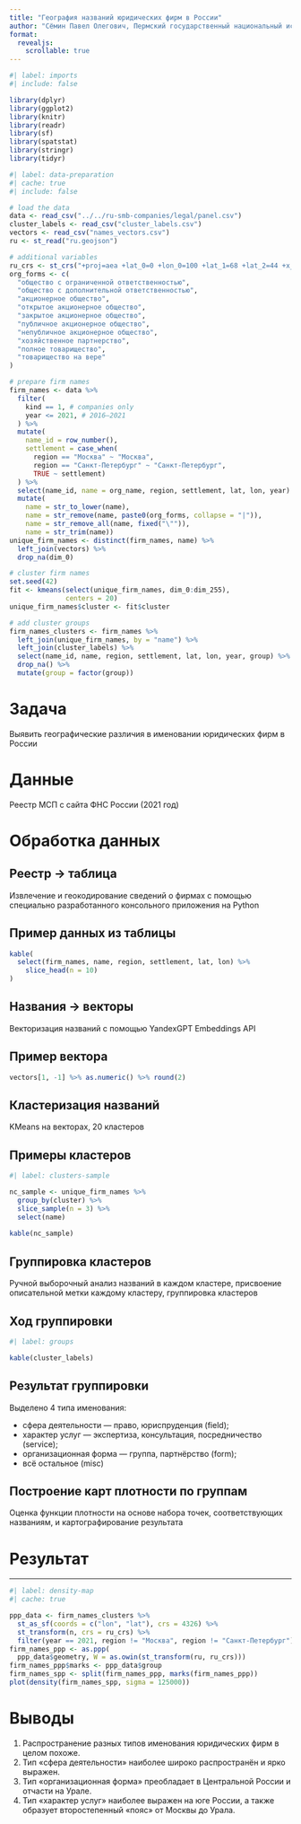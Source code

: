 ```yaml
---
title: "География названий юридических фирм в России"
author: "Сёмин Павел Олегович, Пермский государственный национальный исследовательский университет"
format: 
  revealjs:
    scrollable: true
---
```


```r
#| label: imports
#| include: false

library(dplyr)
library(ggplot2)
library(knitr)
library(readr)
library(sf)
library(spatstat)
library(stringr)
library(tidyr)
```

```r
#| label: data-preparation
#| cache: true
#| include: false

# load the data
data <- read_csv("../../ru-smb-companies/legal/panel.csv")
cluster_labels <- read_csv("cluster_labels.csv")
vectors <- read_csv("names_vectors.csv")
ru <- st_read("ru.geojson")

# additional variables
ru_crs <- st_crs("+proj=aea +lat_0=0 +lon_0=100 +lat_1=68 +lat_2=44 +x_0=0 +y_0=0 +ellps=krass +towgs84=28,-130,-95,0,0,0,0 +units=m +no_defs")
org_forms <- c(
  "общество с ограниченной ответственностью",
  "общество с дополнительной ответственностью",
  "акционерное общество",
  "открытое акционерное общество",
  "закрытое акционерное общество",
  "публичное акционерное общество",
  "непубличное акционерное общество",
  "хозяйственное партнерство",
  "полное товарищество",
  "товарищество на вере"
)

# prepare firm names
firm_names <- data %>% 
  filter(
    kind == 1, # companies only
    year <= 2021, # 2016–2021
  ) %>% 
  mutate(
    name_id = row_number(),
    settlement = case_when(
      region == "Москва" ~ "Москва",
      region == "Санкт-Петербург" ~ "Санкт-Петербург",
      TRUE ~ settlement)
  ) %>% 
  select(name_id, name = org_name, region, settlement, lat, lon, year) %>% 
  mutate(
    name = str_to_lower(name),
    name = str_remove(name, paste0(org_forms, collapse = "|")),
    name = str_remove_all(name, fixed("\"")),
    name = str_trim(name))
unique_firm_names <- distinct(firm_names, name) %>% 
  left_join(vectors) %>% 
  drop_na(dim_0)

# cluster firm names
set.seed(42)
fit <- kmeans(select(unique_firm_names, dim_0:dim_255), 
              centers = 20)
unique_firm_names$cluster <- fit$cluster

# add cluster groups
firm_names_clusters <- firm_names %>% 
  left_join(unique_firm_names, by = "name") %>% 
  left_join(cluster_labels) %>% 
  select(name_id, name, region, settlement, lat, lon, year, group) %>% 
  drop_na() %>% 
  mutate(group = factor(group))
```

# Задача

Выявить географические различия в именовании юридических фирм в России

# Данные

Реестр МСП с сайта ФНС России (2021 год)

# Обработка данных

## Реестр → таблица

Извлечение и геокодирование сведений о фирмах с помощью специально разработанного консольного приложения на Python

## Пример данных из таблицы {.smaller}

```r
kable(
  select(firm_names, name, region, settlement, lat, lon) %>% 
    slice_head(n = 10)
)
```

## Названия → векторы

Векторизация названий с помощью YandexGPT Embeddings API

## Пример вектора

```r
vectors[1, -1] %>% as.numeric() %>% round(2)
```

## Кластеризация названий

KMeans на векторах, 20 кластеров

## Примеры кластеров

```r
#| label: clusters-sample

nc_sample <- unique_firm_names %>% 
  group_by(cluster) %>% 
  slice_sample(n = 3) %>% 
  select(name)
  
kable(nc_sample)
```

## Группировка кластеров

Ручной выборочный анализ названий в каждом кластере, присвоение описательной метки каждому кластеру, группировка кластеров

## Ход группировки

```r
#| label: groups

kable(cluster_labels)
```

## Результат группировки

Выделено 4 типа именования:

* сфера деятельности — право, юриспруденция (field);
* характер услуг — экспертиза, консультация, посредничество (service);
* организационная форма — группа, партнёрство (form);
* всё остальное (misc)

## Построение карт плотности по группам

Оценка функции плотности на основе набора точек, соответствующих названиям, и картографирование результата

# Результат

---

```r
#| label: density-map
#| cache: true

ppp_data <- firm_names_clusters %>% 
  st_as_sf(coords = c("lon", "lat"), crs = 4326) %>% 
  st_transform(n, crs = ru_crs) %>% 
  filter(year == 2021, region != "Москва", region != "Санкт-Петербург")
firm_names_ppp <- as.ppp(
  ppp_data$geometry, W = as.owin(st_transform(ru, ru_crs)))
firm_names_ppp$marks <- ppp_data$group
firm_names_spp <- split(firm_names_ppp, marks(firm_names_ppp))
plot(density(firm_names_spp, sigma = 125000))
```

# Выводы

1. Распространение разных типов именования юридических фирм в целом похоже.
2. Тип «сфера деятельности» наиболее широко распространён и ярко выражен. 
3. Тип «организационная форма» преобладает в Центральной России и отчасти на Урале.
4. Тип «характер услуг» наиболее выражен на юге России, а также образует второстепенный «пояс» от Москвы до Урала.
